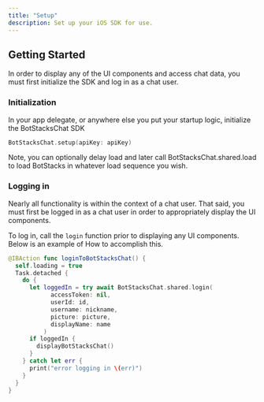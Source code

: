 ```yaml
---
title: "Setup"
description: Set up your iOS SDK for use.
---
```


## Getting Started

In order to display any of the UI components and access chat data, you must first initialize the SDK
and log in as a chat user.

### Initialization

In your app delegate, or anywhere else you put your startup logic, initialize the BotStacksChat SDK

```Swift
BotStacksChat.setup(apiKey: apiKey)
```

Note, you can optionally delay load and later call BotStacksChat.shared.load to load BotStacks in whatever
load sequence you wish.

### Logging in

Nearly all functionality is within the context of a chat user. That said, you must first be logged in as a chat
user in order to appropriately display the UI components.

To log in, call the `login` function prior to displaying any UI components. Below is an example of How
to accomplish this.

```Swift
@IBAction func loginToBotStacksChat() {
  self.loading = true
  Task.detached {
    do {
      let loggedIn = try await BotStacksChat.shared.login(
            accessToken: nil,
            userId: id,
            username: nickname,
            picture: picture,
            displayName: name
          )
      if loggedIn {
        displayBotStacksChat()
      }
    } catch let err {
      print("error logging in \(err)")
    }
  }
}
```
